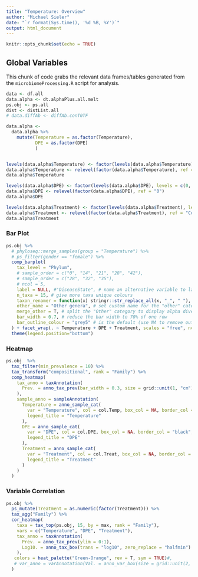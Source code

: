 ```yaml
---
title: "Temperature: Overview"
author: "Michael Sieler"
date: "`r format(Sys.time(), '%d %B, %Y')`"
output: html_document
---
```


```r
knitr::opts_chunk$set(echo = TRUE)
```

## Global Variables

This chunk of code grabs the relevant data frames/tables generated from the `microbiomeProcessing.R` script for analysis.

```r

data <- df.all
data.alpha <- dt.alphaPlus.all.melt
ps.obj <- ps.all
dist <- distList.all
# data.diffAb <- diffAb.conT0TF

data.alpha <-
  data.alpha %>%
    mutate(Temperature = as.factor(Temperature),
           DPE = as.factor(DPE)
           )


levels(data.alpha$Temperature) <- factor(levels(data.alpha$Temperature), levels = c(28, 32, 35))
data.alpha$Temperature <- relevel(factor(data.alpha$Temperature), ref = "28")
data.alpha$Temperature

levels(data.alpha$DPE) <- factor(levels(data.alpha$DPE), levels = c(0, 14, 21, 28, 42))
data.alpha$DPE <- relevel(factor(data.alpha$DPE), ref = "0")
data.alpha$DPE

levels(data.alpha$Treatment) <- factor(levels(data.alpha$Treatment), levels = c("Control", "Exposed"))
data.alpha$Treatment <- relevel(factor(data.alpha$Treatment), ref = "Control")
data.alpha$Treatment

```


### Bar Plot

```r

ps.obj %>%
  # phyloseq::merge_samples(group = "Temperature") %>%
  # ps_filter(gender == "female") %>%
  comp_barplot(
    tax_level = "Phylum",
    # sample_order = c("0", "14", "21", "28", "42"),
    # sample_order = c("28", "32", "35"),
    # ncol = 5,
    label = NULL, #"DiseaseState", # name an alternative variable to label axis
    n_taxa = 15, # give more taxa unique colours
    taxon_renamer = function(x) stringr::str_replace_all(x, "_", " "), # remove underscores
    other_name = "Other genera", # set custom name for the "other" category
    merge_other = T, # split the "Other" category to display alpha diversity
    bar_width = 0.7, # reduce the bar width to 70% of one row
    bar_outline_colour = "grey5" # is the default (use NA to remove outlines)
  ) + facet_wrap(. ~ Temperature + DPE + Treatment, scales = "free", ncol = 5) + 
  theme(legend.position="bottom")

```

### Heatmap

```r

ps.obj  %>% 
  tax_filter(min_prevalence = 10) %>% 
  tax_transform("compositional", rank = "Family") %>% 
  comp_heatmap(
    tax_anno = taxAnnotation(
      Prev. = anno_tax_prev(bar_width = 0.3, size = grid::unit(1, "cm"))
    ),
    sample_anno = sampleAnnotation(
      Temperature = anno_sample_cat(
        var = "Temperature", col = col.Temp, box_col = NA, border_col = "black",
        legend_title = "Temperature"
      ),
      DPE = anno_sample_cat(
        var = "DPE", col = col.DPE, box_col = NA, border_col = "black",
        legend_title = "DPE"
      ),
      Treatment = anno_sample_cat(
        var = "Treatment", col = col.Treat, box_col = NA, border_col = "black",
        legend_title = "Treatment"
      )
    )
  ) 


```


### Variable Correlation

```r


ps.obj %>% 
  ps_mutate(Treatment = as.numeric(factor(Treatment))) %>%
  tax_agg("Family") %>% 
  cor_heatmap(
    taxa = tax_top(ps.obj, 15, by = max, rank = "Family"),
    vars = c("Temperature", "DPE", "Treatment"), 
    tax_anno = taxAnnotation(
      Prev. = anno_tax_prev(ylim = 0:1), 
      Log10. = anno_tax_box(trans = "log10", zero_replace = "halfmin")
    ),
   colors = heat_palette("Green-Orange", rev = T, sym = TRUE)#,
   # var_anno = varAnnotation(Val. = anno_var_box(size = grid::unit(2, "cm")))
  )

```